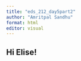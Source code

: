 ```yaml
---
title: "eds_212_day5part2"
author: "Amritpal Sandhu"
format: html
editor: visual
---
```


## Hi Elise!
